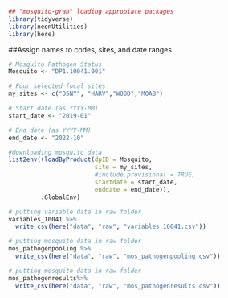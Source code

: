 ```r
## "mosquito-grab" loading appropiate packages
library(tidyverse)
library(neonUtilities)
library(here)
```
##Assign names to codes, sites, and date ranges
```r
# Mosquito Pathogen Status
Mosquito <- "DP1.10041.001"

# Four selected focal sites
my_sites <- c("DSNY", "HARV","WOOD","MOAB")

# Start date (as YYYY-MM)
start_date <- "2019-01"

# End date (as YYYY-MM)
end_date <- "2022-10"
```

```r
#downloading mosquito data
list2env((loadByProduct(dpID = Mosquito, 
                        site = my_sites, 
                        #include.provisional = TRUE,
                        startdate = start_date,
                        enddate = end_date)),
         .GlobalEnv)
```

```r
# putting variable data in raw folder
variables_10041 %>% 
  write_csv(here("data", "raw", "variables_10041.csv"))

```

```r
# putting mosquito data in raw folder
mos_pathogenpooling %>% 
  write_csv(here("data", "raw", "mos_pathogenpooling.csv"))

```

```r
# putting mosquito data in raw folder
mos_pathogenresults%>% 
  write_csv(here("data", "raw", "mos_pathogenresults.csv"))

```



